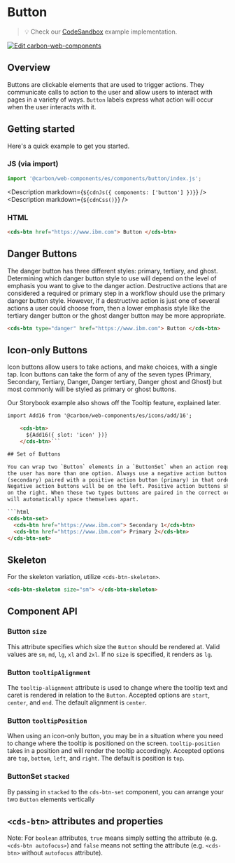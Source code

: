 
# Button

> 💡 Check our
> [CodeSandbox](https://codesandbox.io/s/github/carbon-design-system/carbon-for-ibm-dotcom/tree/main/packages/carbon-web-components/examples/codesandbox/basic/components/button)
> example implementation.

[![Edit carbon-web-components](https://codesandbox.io/static/img/play-codesandbox.svg)](https://codesandbox.io/s/github/carbon-design-system/carbon-for-ibm-dotcom/tree/main/packages/carbon-web-components/examples/codesandbox/basic/components/button)

## Overview

Buttons are clickable elements that are used to trigger actions. They
communicate calls to action to the user and allow users to interact with pages
in a variety of ways. `Button` labels express what action will occur when the
user interacts with it.

## Getting started

Here's a quick example to get you started.

### JS (via import)

```javascript
import '@carbon/web-components/es/components/button/index.js';
```

<Description markdown={`${cdnJs({ components: ['button'] })}`} />
<Description markdown={`${cdnCss()}`} />

### HTML

```html
<cds-btn href="https://www.ibm.com"> Button </cds-btn>
```
## Danger Buttons

The danger button has three different styles: primary, tertiary, and ghost.
Determining which danger button style to use will depend on the level of
emphasis you want to give to the danger action. Destructive actions that are
considered a required or primary step in a workflow should use the primary
danger button style. However, if a destructive action is just one of several
actions a user could choose from, then a lower emphasis style like the tertiary
danger button or the ghost danger button may be more appropriate.

```html
<cds-btn type="danger" href="https://www.ibm.com"> Button </cds-btn>
```

## Icon-only Buttons

Icon buttons allow users to take actions, and make choices, with a single tap.
Icon buttons can take the form of any of the seven types (Primary, Secondary,
Tertiary, Danger, Danger tertiary, Danger ghost and Ghost) but most commonly
will be styled as primary or ghost buttons.

Our Storybook example also shows off the Tooltip feature, explained later.

```html
import Add16 from '@carbon/web-components/es/icons/add/16';

    <cds-btn>
      ${Add16({ slot: 'icon' })}
    </cds-btn>```

## Set of Buttons

You can wrap two `Button` elements in a `ButtonSet` when an action required by
the user has more than one option. Always use a negative action button
(secondary) paired with a positive action button (primary) in that order.
Negative action buttons will be on the left. Positive action buttons should be
on the right. When these two types buttons are paired in the correct order, they
will automatically space themselves apart.

```html
<cds-btn-set>
  <cds-btn href="https://www.ibm.com"> Secondary 1</cds-btn>
  <cds-btn href="https://www.ibm.com"> Primary 2</cds-btn>
</cds-btn-set>
```

## Skeleton

For the skeleton variation, utilize `<cds-btn-skeleton>`.

```html
<cds-btn-skeleton size="sm"> </cds-btn-skeleton>
```

## Component API

### Button `size`

This attribute specifies which size the `Button` should be rendered at. Valid values
are `sm`, `md`, `lg`, `xl` and `2xl`. If no `size` is specified, it
renders as `lg`.

### Button `tooltipAlignment`

The `tooltip-alignment` attribute is used to change where the tooltip text and caret
is rendered in relation to the `Button`. Accepted options are `start`, `center`,
and `end`. The default alignment is `center`.

### Button `tooltipPosition`

When using an icon-only button, you may be in a situation where you need to
change where the tooltip is positioned on the screen. `tooltip-position` takes in
a position and will render the tooltip accordingly. Accepted options are `top`,
`bottom`, `left`, and `right`. The default is position is `top`.

### ButtonSet `stacked`

By passing in `stacked` to the `cds-btn-set` component, you can arrange your two
`Button` elements vertically


## `<cds-btn>` attributes and properties

Note: For `boolean` attributes, `true` means simply setting the attribute (e.g.
`<cds-btn autofocus>`) and `false` means not setting the attribute (e.g.
`<cds-btn>` without `autofocus` attribute).

<Props of="cds-btn" />

